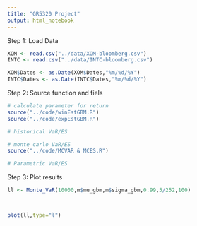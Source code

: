 ```yaml
---
title: "GR5320 Project"
output: html_notebook
---
```



Step 1: Load Data
```r
XOM <- read.csv("../data/XOM-bloomberg.csv")
INTC <- read.csv("../data/INTC-bloomberg.csv")

XOM$Dates <- as.Date(XOM$Dates,"%m/%d/%Y")
INTC$Dates <- as.Date(INTC$Dates,"%m/%d/%Y")
```

Step 2: Source function and fiels 
```r
# calculate parameter for return
source("../code/winEstGBM.R")
source("../code/expEstGBM.R")

# historical VaR/ES

# monte carlo VaR/ES
source("../code/MCVAR & MCES.R")

# Parametric VaR/ES
```

Step 3: Plot results
```r

ll <- Monte_VaR(10000,m$mu_gbm,m$sigma_gbm,0.99,5/252,100)



plot(ll,type="l")
```

